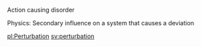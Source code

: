Action causing disorder

Physics: Secondary influence on a system that causes a deviation

[[pl:Perturbation]]
[[sv:perturbation]]